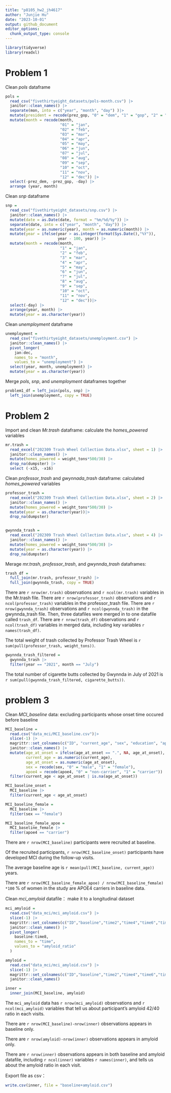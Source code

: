 ```yaml
---
title: "p8105_hw2_jh4617"
author: "Junjie Hu"
date: "2023-10-01"
output: github_document
editor_options: 
  chunk_output_type: console
---
```


```r
library(tidyverse)
library(readxl)
```

# Problem 1

Clean *pols* dataframe

```r
pols = 
  read_csv("fivethirtyeight_datasets/pols-month.csv") |>
  janitor::clean_names() |>
  separate(mon, into = c("year", "month", "day") )|>
  mutate(president = recode(prez_gop, "0" = "dem", "1" = "gop", "2" = "gop")) |>
  mutate(month = recode(month,
                        "01" = "jan",
                        "02" = "feb",
                        "03" = "mar",
                        "04" = "apr",
                        "05" = "may",
                        "06" = "jun",
                        "07" = "jul",
                        "08" = "aug",
                        "09" = "sep",
                        "10" = "oct",
                        "11" = "nov",
                        "12" = "dec")) |>
  select(-prez_dem, -prez_gop, -day) |>
  arrange (year, month)
```

Clean *snp* dataframe

```r
snp = 
  read_csv("fivethirtyeight_datasets/snp.csv") |>
  janitor::clean_names() |>
  mutate(date = as.Date(date, format = "%m/%d/%y")) |>
  separate(date, into = c("year", "month", "day")) |>
  mutate(year = as.numeric(year), month = as.numeric(month)) |>
  mutate(year = ifelse(year > as.integer(format(Sys.Date(),"%Y")),
                       year - 100, year)) |>
  mutate(month = recode(month,
                        "1" = "jan",
                        "2" = "feb",
                        "3" = "mar",
                        "4" = "apr",
                        "5" = "may",
                        "6" = "jun",
                        "7" = "jul",
                        "8" = "aug",
                        "9" = "sep",
                        "10" = "oct",
                        "11" = "nov",
                        "12" = "dec"))|>
  select(-day) |>
  arrange(year, month) |>
  mutate(year = as.character(year))
```

Clean *unemployment* dataframe

```r
unemployment = 
  read_csv("fivethirtyeight_datasets/unemployment.csv") |>
  janitor::clean_names() |>
  pivot_longer(
    jan:dec, 
    names_to = "month",
    values_to = "unemployment") |> 
  select(year, month, unemployment) |>
  mutate(year = as.character(year))
```

Merge *pols*, *snp*, and *unemployment* dataframes together

```r
problem1_df = left_join(pols, snp) |> 
  left_join(unemployment, copy = TRUE)

```




# Problem 2

Import and clean *Mr.trash* dataframe: calculate the *homes_powered* variables

```r
mr.trash = 
  read_excel("202309 Trash Wheel Collection Data.xlsx", sheet = 1) |>
  janitor::clean_names() |>
  mutate(homes_powered = weight_tons*500/30) |>
  drop_na(dumpster) |>
  select (-x15, -x16)

```

Clean *professor_trash* and *gwynnada_trash* dataframe: calculated *homes_powered* variables

```r
professor_trash = 
  read_excel("202309 Trash Wheel Collection Data.xlsx", sheet = 2) |>
  janitor::clean_names() |>
  mutate(homes_powered = weight_tons*500/30) |>
  mutate(year = as.character(year))|>
  drop_na(dumpster)


gwynnda_trash = 
  read_excel("202309 Trash Wheel Collection Data.xlsx", sheet = 4) |>
  janitor::clean_names() |>
  mutate(homes_powered = weight_tons*500/30) |>
  mutate(year = as.character(year)) |>
  drop_na(dumpster)

```

Merage *mr.trash*, *professor_trash*, and *gwynnda_trash* dataframes:

```r
trash_df =
  full_join(mr.trash, professor_trash) |>
  full_join(gwynnda_trash, copy = TRUE) 

```

There are `r nrow(mr.trash)` observations and `r ncol(mr.trash)` variables in the Mr.trash file. There are `r nrow(professor_trash)` observations and `r ncol(professor_trash)` variables in the professor_trash file. There are `r nrow(gwynnda_trash)` observations and `r ncol(gwynnda_trash)` in the gwynnda_trash file. Then, three datafiles were merged in to one datafile called `trash_df`. There are `r nrow(trash_df)` observations and `r ncol(trash_df)` variables in merged data, including key variables `r names(trash_df)`. 

The total weight of trash collected by Professor Trash Wheel is `r sum(pull(professor_trash, weight_tons))`. 

```r
gwynnda_trash_filtered =
  gwynnda_trash |>
  filter(year == "2021", month == "July") 
```

The total number of cigarette butts collected by Gwynnda in July of 2021 is 
`r sum(pull(gwynnda_trash_filtered, cigarette_butts)) `.

  
# problem 3

Clean *MCI_baseline* data: excluding participants whose onset time occured before baseline

```r
MCI_baseline = 
  read.csv("data_mci/MCI_baseline.csv")|>
  slice(-1) |>
  magrittr::set_colnames(c("ID", "current_age", "sex", "education", "apoe4", "age_at_onset"))|>
  janitor::clean_names() |>
  mutate(age_at_onset = ifelse(age_at_onset == ".", NA, age_at_onset),
         current_age = as.numeric(current_age),
         age_at_onset = as.numeric(age_at_onset),
         sex = recode(sex, "0" = "male", "1" = "female"), 
         apoe4 = recode(apoe4, "0" = "non-carrier", "1" = "carrier")) |>
  filter(current_age < age_at_onset | is.na(age_at_onset))
```

```r
MCI_baseline_onset = 
  MCI_baseline |>
  filter(current_age < age_at_onset)

MCI_baseline_female =
  MCI_baseline |>
  filter(sex == "female")

MCI_baseline_female_apoe =
  MCI_baseline_female |>
  filter(apoe4 == "carrier")
```

There are `r nrow(MCI_baseline)` participants were recruited at baseline.

Of the recruited participants, `r nrow(MCI_baseline_onset)` participants have developed MCI during the follow-up visits.

The average baseline age is `r mean(pull(MCI_baseline, current_age))` years.

There are `r nrow(MCI_baseline_female_apoe) / nrow(MCI_baseline_female) *100` % of women in the study are APOE4 carriers in baseline data.
 
 
Clean *mci_amyloid* datafile： make it to a longitudinal dataset
 
```r
mci_amyloid = 
  read.csv("data_mci/mci_amyloid.csv") |>
  slice(-1) |>
  magrittr::set_colnames(c("ID","baseline","time2","time4","time6","time8")) |>
  janitor::clean_names() |>
  pivot_longer(
    baseline:time8,
    names_to = "time",
    values_to = "amyloid_ratio" 
  )
```

```r
amyloid = 
  read.csv("data_mci/mci_amyloid.csv") |>
  slice(-1) |>
  magrittr::set_colnames(c("ID","baseline","time2","time4","time6","time8")) |>
  janitor::clean_names() 

inner =
  inner_join(MCI_baseline, amyloid)
```
The `mci_amyloid` data has `r nrow(mci_amyloid)` observations and `r ncol(mci_amyloid)` variables that tell us about participant's amyloid 42/40 ratio in each visits.

There are `r nrow(MCI_baseline)-nrow(inner)` observations appears in baseline only.

There are `r nrow(amyloid)-nrow(inner)` observations appears in amyloid only.

There are `r nrow(inner)` observations appears in both baseline and amyloid datafile, including `r ncol(inner)` variables `r names(inner)`, and tells us about the amyloid ratio in each visit.




Export file as csv：
```r
write.csv(inner, file = "baseline+amyloid.csv")
```

